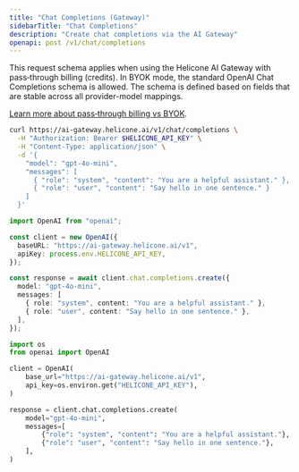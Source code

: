 ```yaml
---
title: "Chat Completions (Gateway)"
sidebarTitle: "Chat Completions"
description: "Create chat completions via the AI Gateway"
openapi: post /v1/chat/completions
---
```


This request schema applies when using the Helicone AI Gateway with pass‑through billing (credits). In BYOK mode, the standard OpenAI Chat Completions schema is allowed. The schema is defined based on fields that are stable across all provider-model mappings.

[Learn more about pass‑through billing vs BYOK](/gateway/provider-routing).

<RequestExample>

```bash cURL
curl https://ai-gateway.helicone.ai/v1/chat/completions \
  -H "Authorization: Bearer $HELICONE_API_KEY" \
  -H "Content-Type: application/json" \
  -d '{
    "model": "gpt-4o-mini",
    "messages": [
      { "role": "system", "content": "You are a helpful assistant." },
      { "role": "user", "content": "Say hello in one sentence." }
    ]
  }'
```

```typescript TypeScript
import OpenAI from "openai";

const client = new OpenAI({
  baseURL: "https://ai-gateway.helicone.ai/v1",
  apiKey: process.env.HELICONE_API_KEY,
});

const response = await client.chat.completions.create({
  model: "gpt-4o-mini",
  messages: [
    { role: "system", content: "You are a helpful assistant." },
    { role: "user", content: "Say hello in one sentence." },
  ],
});
```

```python Python
import os
from openai import OpenAI

client = OpenAI(
    base_url="https://ai-gateway.helicone.ai/v1",
    api_key=os.environ.get("HELICONE_API_KEY"),
)

response = client.chat.completions.create(
    model="gpt-4o-mini",
    messages=[
        {"role": "system", "content": "You are a helpful assistant."},
        {"role": "user", "content": "Say hello in one sentence."},
    ],
)
```

</RequestExample>
